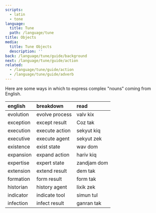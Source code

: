 ```yaml
---
scripts:
  - latin
  - tone
language:
  title: Tune
  path: /language/tune
title: Objects
media:
  title: Tune Objects
  description: ''
back: /language/tune/guide/background
next: /language/tune/guide/action
related:
  - /language/tune/guide/action
  - /language/tune/guide/adverb
---
```


Here are some ways in which to express complex "nouns" coming from
English.

| english   | breakdown      | read        |
| :-------- | :------------- | :---------- |
| evolution | evolve process | valv kix    |
| exception | except result  | Coz tak     |
| execution | execute action | sekyut kiq  |
| executive | execute agent  | sekyut zek  |
| existence | exist state    | wav dom     |
| expansion | expand action  | hariv kiq   |
| expertise | expert state   | zandjam dom |
| extension | extend result  | dem tak     |
| formation | form result    | form tak    |
| historian | history agent  | lixik zek   |
| indicator | indicate tool  | simun tul   |
| infection | infect result  | ganran tak  |
